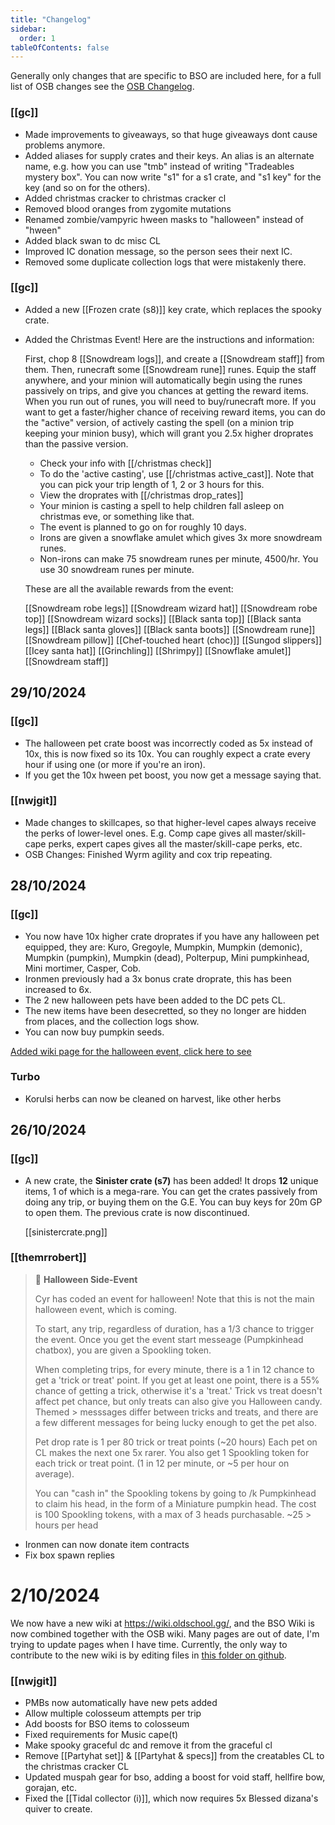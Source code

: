 ```yaml
---
title: "Changelog"
sidebar:
  order: 1
tableOfContents: false
---
```


Generally only changes that are specific to BSO are included here, for a full list of OSB changes see the [OSB Changelog](/changelog).

<Update date="29/12/2024" firstHash="837e89eacb67e6f187c5ac1d851bdf010c8c940c" secondHash="75ddf64d7e28b473e937426dbe058af72f619421" isNew />

### [[gc]]
- Made improvements to giveaways, so that huge giveaways dont cause problems anymore.
- Added aliases for supply crates and their keys. An alias is an alternate name, e.g. how you can use "tmb" instead of writing "Tradeables mystery box". You can now write "s1" for a s1 crate, and "s1 key" for the key (and so on for the others).
- Added christmas cracker to christmas cracker cl
- Removed blood oranges from zygomite mutations
- Renamed zombie/vampyric hween masks to "halloween" instead of "hween"
- Added black swan to dc misc CL
- Improved IC donation message, so the person sees their next IC.
- Removed some duplicate collection logs that were mistakenly there.

<Update date="18/12/2024" firstHash="dd98c03c941d4a45e544390d2833c4cfc0e9c843" secondHash="837e89eacb67e6f187c5ac1d851bdf010c8c940c" />

### [[gc]]

- Added a new [[Frozen crate (s8)]] key crate, which replaces the spooky crate.
- Added the Christmas Event! Here are the instructions and information:

  First, chop 8 [[Snowdream logs]], and create a [[Snowdream staff]] from them. Then, runecraft some [[Snowdream rune]] runes. Equip the staff anywhere, and your minion will automatically begin using the runes passively on trips, and give you chances at getting the reward items. When you run out of runes, you will need to buy/runecraft more. If you want to get a faster/higher chance of receiving reward items, you can do the "active" version, of actively casting the spell (on a minion trip keeping your minion busy), which will grant you 2.5x higher droprates than the passive version.

  - Check your info with [[/christmas check]] 
  - To do the 'active casting', use [[/christmas active_cast]]. Note that you can pick your trip length of 1, 2 or 3 hours for this.
  - View the droprates with [[/christmas drop_rates]]
  - Your minion is casting a spell to help children fall asleep on christmas eve, or something like that.
  - The event is planned to go on for roughly 10 days.
  - Irons are given a snowflake amulet which gives 3x more snowdream runes.
  - Non-irons can make 75 snowdream runes per minute, 4500/hr. You use 30 snowdream runes per minute.

  These are all the available rewards from the event:

  [[Snowdream robe legs]] [[Snowdream wizard hat]] [[Snowdream robe top]] [[Snowdream wizard socks]] [[Black santa top]] [[Black santa legs]] [[Black santa gloves]] [[Black santa boots]] [[Snowdream rune]] [[Snowdream pillow]] [[Chef-touched heart (choc)]] [[Sungod slippers]] [[Icey santa hat]] [[Grinchling]] [[Shrimpy]] [[Snowflake amulet]] [[Snowdream staff]]

## 29/10/2024

### [[gc]]

- The halloween pet crate boost was incorrectly coded as 5x instead of 10x, this is now fixed so its 10x. You can roughly expect a crate every hour if using one (or more if you're an iron).
- If you get the 10x hween pet boost, you now get a message saying that.

### [[nwjgit]]

- Made changes to skillcapes, so that higher-level capes always receive the perks of lower-level ones. E.g. Comp cape gives all master/skill-cape perks, expert capes gives all the master/skill-cape perks, etc.
- OSB Changes: Finished Wyrm agility and cox trip repeating.

## 28/10/2024

### [[gc]]

- You now have 10x higher crate droprates if you have any halloween pet equipped, they are: Kuro, Gregoyle, Mumpkin, Mumpkin (demonic), Mumpkin (pumpkin), Mumpkin (dead), Polterpup, Mini pumpkinhead, Mini mortimer, Casper, Cob.
- Ironmen previously had a 3x bonus crate droprate, this has been increased to 6x.
- The 2 new halloween pets have been added to the DC pets CL.
- The new items have been desecretted, so they no longer are hidden from places, and the collection logs show.
- You can now buy pumpkin seeds.

[Added wiki page for the halloween event, click here to see](/bso/miscelleanous/events/#halloween-2024)

### Turbo

- Korulsi herbs can now be cleaned on harvest, like other herbs

## 26/10/2024

### [[gc]]

- A new crate, the **Sinister crate (s7)** has been added! It drops **12** unique items, 1 of which is a mega-rare. You can get the crates passively from doing any trip, or buying them on the G.E. You can buy keys for 20m GP to open them. The previous crate is now discontinued.

  [[sinistercrate.png]]

### [[themrrobert]]

> 🎃 **Halloween Side-Event**
>
> Cyr has coded an event for halloween! Note that this is not the main halloween event, which is coming.
>
> To start, any trip, regardless of duration, has a 1/3 chance to trigger the event. Once you get the event start messeage (Pumpkinhead chatbox), you are given a Spookling token.
>
> When completing trips, for every minute, there is a 1 in 12 chance to get a 'trick or treat' point. If you get at least one point, there is a 55% chance of getting a trick, otherwise it's a 'treat.' Trick vs treat doesn't affect pet chance, but only treats can also give you Halloween candy. Themed > messsages differ between tricks and treats, and there are a few different messages for being lucky enough to get the pet also.
>
> Pet drop rate is 1 per 80 trick or treat points (~20 hours) Each pet on CL makes the next one 5x rarer. You also get 1 Spookling token for each trick or treat point. (1 in 12 per minute, or ~5 per hour on average).
>
> You can "cash in" the Spookling tokens by going to /k Pumpkinhead to claim his head, in the form of a Miniature pumpkin head. The cost is 100 Spookling tokens, with a max of 3 heads purchasable. ~25 > hours per head

- Ironmen can now donate item contracts
- Fix box spawn replies

# 2/10/2024

We now have a new wiki at https://wiki.oldschool.gg/, and the BSO Wiki is now combined together with the OSB wiki. Many pages are out of date, I'm trying to update pages when I have time. Currently, the only way to contribute to the new wiki is by editing files in [this folder on github](https://github.com/oldschoolgg/oldschoolbot/tree/master/docs/src/content/docs).

### [[nwjgit]]

- PMBs now automatically have new pets added
- Allow multiple colosseum attempts per trip
- Add boosts for BSO items to colosseum
- Fixed requirements for Music cape(t)
- Make spooky graceful dc and remove it from the graceful cl
- Remove [[Partyhat set]] & [[Partyhat & specs]] from the creatables CL to the christmas cracker CL
- Updated muspah gear for bso, adding a boost for void staff, hellfire bow, gorajan, etc.
- Fixed the [[Tidal collector (i)]], which now requires 5x Blessed dizana's quiver to create.
